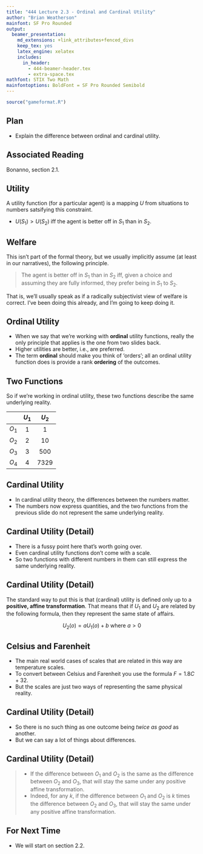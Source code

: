 ```yaml
---
title: "444 Lecture 2.3 - Ordinal and Cardinal Utility"
author: "Brian Weatherson"
mainfont: SF Pro Rounded
output:
  beamer_presentation:
    md_extensions: +link_attributes+fenced_divs
    keep_tex: yes
    latex_engine: xelatex
    includes:
      in_header: 
        - 444-beamer-header.tex
        - extra-space.tex
mathfont: STIX Two Math
mainfontoptions: BoldFont = SF Pro Rounded Semibold
---
```


```r
source("gameformat.R")
```

## Plan

- Explain the difference between ordinal and cardinal utility.

## Associated Reading

Bonanno, section 2.1.

## Utility

A utility function (for a particular agent) is a mapping $U$ from situations to numbers satsifying this constraint.

- $U(S_1) > U(S_2)$ iff the agent is better off in $S_1$ than in $S_2$.

## Welfare

This isn't part of the formal theory, but we usually implicitly assume (at least in our narratives), the following principle.

> The agent is better off in $S_1$ than in $S_2$ iff, given a choice and assuming they are fully informed, they prefer being in $S_1$ to $S_2$.

That is, we'll usually speak as if a radically subjectivist view of welfare is correct. I've been doing this already, and I'm going to keep doing it.

## Ordinal Utility

- When we say that we're working with **ordinal** utility functions, really the only principle that applies is the one from two slides back.
- Higher utilities are better, i.e., are preferred.
- The term **ordinal** should make you think of 'orders'; all an ordinal utility function does is provide a rank **ordering** of the outcomes.

## Two Functions

So if we're working in ordinal utility, these two functions describe the same underlying reality.

         $U_1$   $U_2$
------- ------- -------
 $O_1$     1       1
 $O_2$     2       10
 $O_3$     3      500
 $O_4$     4      7329
 
## Cardinal Utility

- In cardinal utility theory, the differences between the numbers matter.
- The numbers now express quantities, and the two functions from the previous slide do not represent the same underlying reality.

## Cardinal Utility (Detail)

- There is a fussy point here that's worth going over.
- Even cardinal utility functions don't come with a scale.
- So two functions with different numbers in them can still express the same underlying reality.

## Cardinal Utility (Detail)

The standard way to put this is that (cardinal) utility is defined only up to a **positive, affine transformation**. That means that if $U_1$ and $U_2$ are related by the following formula, then they represent the same state of affairs.

$$
U_2(o) = aU_1(o) + b \text{ where } a > 0
$$

## Celsius and Farenheit

- The main real world cases of scales that are related in this way are temperature scales.
- To convert between Celsius and Farenheit you use the formula $F = 1.8C + 32$.
- But the scales are just two ways of representing the same physical reality.

## Cardinal Utility (Detail)

- So there is no such thing as one outcome being *twice as good* as another.
- But we can say a lot of things about differences.

## Cardinal Utility (Detail)

> - If the difference between $O_1$ and $O_2$ is the same as the difference between $O_2$ and $O_3$, that will stay the same under any positive affine transformation.
> - Indeed, for any $k$, if the difference between $O_1$ and $O_2$ is $k$ times the difference between $O_2$ and $O_3$, that will stay the same under any positive affine transformation.

## For Next Time

- We will start on section 2.2.
